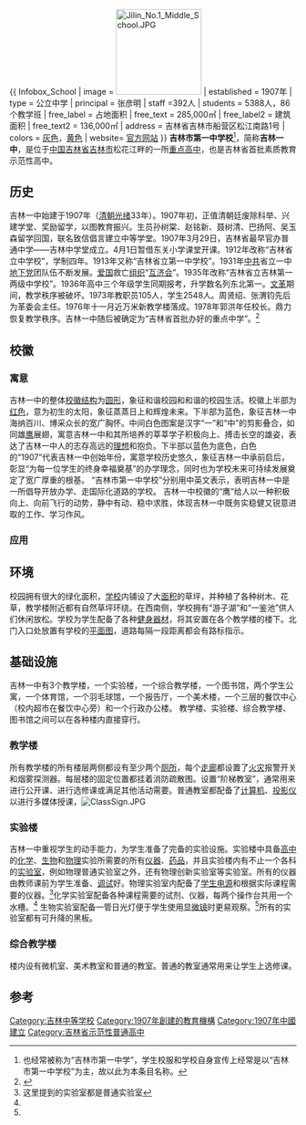 {{
Infobox_School 
| image = [[File:Jilin_No.1_Middle_School.JPG|150px]]
| established = 1907年
| type = 公立中学
| principal = 张彦明
| staff =392人
| students = 5388人，86个教学班
| free_label = 占地面积
| free_text = 285,000㎡
| free_label2 = 建筑面积
| free_text2 = 136,000㎡
| address = {{CHN}}吉林省吉林市船营区松江南路1号
| colors = [[灰色|灰色]]，[[黄色|黄色]]
| website= [http://www.jlyz.com.cn//  官方网站]
}}
'''吉林市第一中学校'''<ref>也经常被称为“吉林市第一中学”，学生校服和学校自身宣传上经常是以“吉林市第一中学校”为主，故以此为本条目名称。</ref>，简称'''吉林一中'''，是位于[[中華人民共和國|中国]][[吉林省|吉林省]][[吉林市|吉林市]]松花江畔的一所[[重点高中|重点高中]]，也是吉林省首批素质教育示范性高中。

==历史==
吉林一中始建于1907年（[[清朝|清朝]][[光绪|光绪]]33年）。1907年初，正值清朝廷废除科举、兴建学堂、奖励留学，以图教育振兴。生员孙树棠、赵铭新、聂树清、巴扬阿、吴玉森留学回国，联名致信倡言建立中等学堂。1907年3月29日，吉林省最早官办普通中学——吉林中学堂成立。4月1日暂借东关小学课堂开课。1912年改称“吉林省立中学校”，学制四年。1913年又称“吉林省立第一中学校”。1931年[[中共|中共]]省立一中[[地下党|地下党]]团队伍不断发展。[[爱国|爱国]]救亡[[组织_(社会科学)|组织]]“[[互济会|互济会]]”。1935年改称“吉林省立吉林第一两级中学校”。1936年高中三个年级学生同期报考，升学数名列东北第一。[[文革|文革]]期间，教学秩序被破坏。1973年教职员105人，学生2548人。周贤绍、张渭钧先后为革委会主任。1976年十一月近万米新教学楼落成。1978年郭洪年任校长。鼎力恢复教学秩序。吉林一中随后被确定为“吉林省首批办好的重点中学”。<ref>{{cite web |url=http://www.jlyz.com.cn/bnxq/ShowArticle.asp?ArticleID=1203 |title=吉林一中百年誌 |date=2007-11-26 |accessdate=2009-09-12 }}{{dead link|date=2017年12月 |bot=InternetArchiveBot |fix-attempted=yes }} </ref>
==校徽==
===寓意===
吉林一中的整体[[校徽|校徽]][[结构|结构]]为[[圆形|圆形]]，象征和谐校园和和谐的校园生活。校徽上半部为[[红色|红色]]，意为初生的太阳，象征蒸蒸日上和辉煌未来。下半部为蓝色，象征吉林一中海纳百川、博采众长的宽广胸怀。中间白色图案是汉字“一”和“中”的剪影叠合，如同雄[[鹰|鹰]]展翅，寓意吉林一中和其所培养的莘莘学子积极向上、搏击长空的雄姿，表达了吉林一中人的志存高远的[[理想|理想]]和抱负。下半部以蓝色为底色，白色的“1907”代表吉林一中创始年份，寓意学校历史悠久，象征吉林一中承前启后，彰显“为每一位学生的终身幸福奠基”的办学理念，同时也为学校未来可持续发展奠定了宽广厚重的根基。
“吉林市第一中学校”分别用中英文表示，表明吉林一中是一所倡导开放办学、走国际化道路的学校。
吉林一中校徽的“鹰”给人以一种积极向上、向前飞行的动势，静中有动、稳中求胜，体现吉林一中既务实稳健又锐意进取的工作、学习作风。
===应用===

==环境==
校园拥有很大的绿化面积，[[学校|学校]]内铺设了大[[面积|面积]]的草坪，并种植了各种树木、花草，教学楼附近都有自然草坪环绕。在西南侧，学校拥有“游子湖”和“一鉴池”供人们休闲放松。学校为学生配备了各种[[健身器材|健身器材]]，将其安置在各个教学楼的楼下。北门入口处放置有学校的[[建筑平面图|平面图]]，道路每隔一段距离都会有路标指示。

==基础设施==
吉林一中有3个教学楼，一个实验楼，一个综合教学楼，一个图书馆，两个学生公寓，一个体育馆，一个羽毛球馆，一个报告厅，一个美术楼，一个三层的餐饮中心（校内超市在餐饮中心旁）和一个行政办公楼。
教学楼、实验楼、综合教学楼、图书馆之间可以在各种楼内直接穿行。
===教学楼===
所有教学楼的所有楼层两侧都设有至少两个[[厕所|厕所]]，每个[[走廊|走廊]]都设置了[[火灾|火灾]]报警开关和烟雾探测器。每层楼的固定位置都挂着消防疏散图。设置“阶梯教室”，通常用来进行公开课、进行选修课或满足其他活动需要。普通教室都配备了[[电子计算机|计算机]]、[[數位投影機|投影仪]]以进行多媒体授课，[[File:ClassSign.JPG|thumb]]
===实验楼===
吉林一中重视学生的动手能力，为学生准备了完备的实验设施。实验楼中具备[[高中|高中]]的[[化学|化学]]、[[生物|生物]]和[[物理|物理]]实验所需要的所有[[實驗室設備|仪器]]、[[药品|药品]]，并且实验楼内有不止一个各科的[[实验室|实验室]]，例如物理普通实验室之外，还有物理创新实验室等实验室。所有的仪器由教师课前为学生准备、[[调试|调试]]好。物理实验室内配备了[[学生电源|学生电源]]和根据实际课程需要的仪器。<ref name="Notice">这里提到的实验室都是普通实验室</ref>化学实验室配备各种课程需要的试剂、仪器，每两个操作台共用一个水槽。<ref name="Notice" />
生物实验室配备一管日光灯便于学生使用[[显微镜|显微镜]]时更易观察。<ref name="Notice" />所有的实验室都有可升降的黑板。
===综合教学楼===
楼内设有微机室、美术教室和普通的教室。普通的教室通常用来让学生上选修课。

==参考==
{{reflist}}

[[Category:吉林中等学校|Category:吉林中等学校]]
[[Category:1907年創建的教育機構|Category:1907年創建的教育機構]]
[[Category:1907年中國建立|Category:1907年中國建立]]
[[Category:吉林省示范性普通高中|Category:吉林省示范性普通高中]]